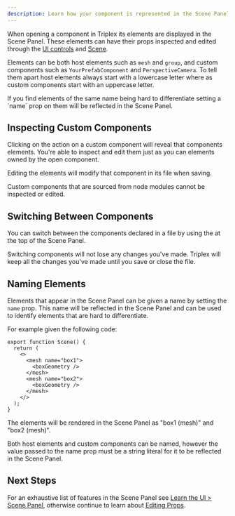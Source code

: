 ```yaml
---
description: Learn how your component is represented in the Scene Panel.
---
```



When opening a component in Triplex its elements are displayed in the Scene Panel. These elements can have their props inspected and edited through the [UI controls](/docs/building-your-scene/components/editing-props) and [Scene](/docs/building-your-scene/scene/transform-controls).

Elements can be both host elements such as `mesh` and `group`, and custom components such as `YourPrefabComponent` and `PerspectiveCamera`. To tell them apart host elements always start with a lowercase letter where as custom components start with an uppercase letter.

<KnowledgeCallout>
  If you find elements of the same name being hard to differentiate setting a
  `name` prop on them will be reflected in the Scene Panel.
</KnowledgeCallout>

## Inspecting Custom Components

Clicking on the <ActionLink name="View Child Elements" href="/docs/building-your-scene/learn-the-ui/scene-panel#showhide-child-elements" icon={CaretRightIcon} /> action on a custom component will reveal that components elements. You're able to inspect and edit them just as you can elements owned by the open component.

Editing the elements will modify that component in its file when saving.

<KnowledgeCallout>
  Custom components that are sourced from node modules cannot be inspected or
  edited.
</KnowledgeCallout>

## Switching Between Components

You can switch between the components declared in a file by using the <ActionLink name="Component Switcher" icon={CaretDownIcon} href="/docs/building-your-scene/learn-the-ui/scene-panel#component-switcher" /> at the top of the Scene Panel.

<KnowledgeCallout>
  Switching components will not lose any changes you've made. Triplex will keep
  all the changes you've made until you save or close the file.
</KnowledgeCallout>

## Naming Elements

Elements that appear in the Scene Panel can be given a name by setting the `name` prop. This name will be reflected in the Scene Panel and can be used to identify elements that are hard to differentiate.

For example given the following code:

```tsx
export function Scene() {
  return (
    <>
      <mesh name="box1">
        <boxGeometry />
      </mesh>
      <mesh name="box2">
        <boxGeometry />
      </mesh>
    </>
  );
}
```

The elements will be rendered in the Scene Panel as "box1 (mesh)" and "box2 (mesh)".

<KnowledgeCallout>
  Both host elements and custom components can be named, however the value
  passed to the name prop must be a string literal for it to be reflected in the
  Scene Panel.
</KnowledgeCallout>

## Next Steps

For an exhaustive list of features in the Scene Panel see [Learn the UI > Scene Panel](/docs/building-your-scene/learn-the-ui/scene-panel), otherwise continue to learn about [Editing Props](/docs/building-your-scene/components/editing-props).
